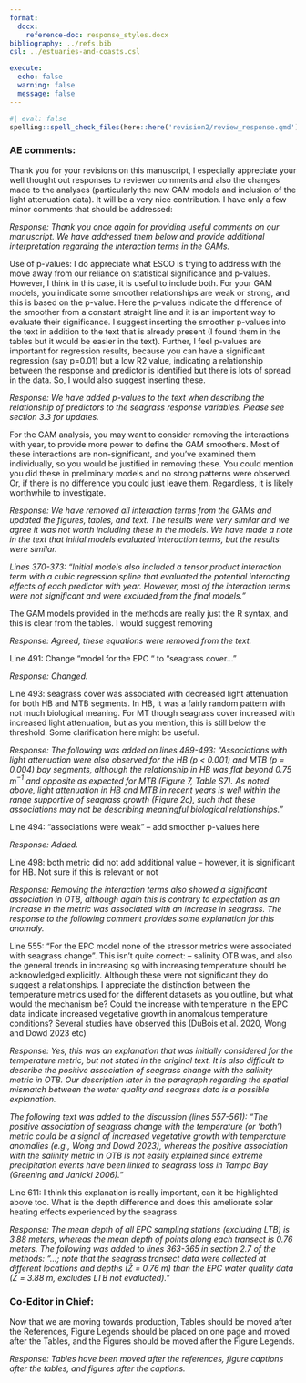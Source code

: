 ```yaml
---
format: 
  docx:
    reference-doc: response_styles.docx
bibliography: ../refs.bib
csl: ../estuaries-and-coasts.csl

execute: 
  echo: false
  warning: false
  message: false
---
```


```r
#| eval: false
spelling::spell_check_files(here::here('revision2/review_response.qmd'))
```

### AE comments:

Thank you for your revisions on this manuscript, I especially appreciate your well thought out responses to reviewer comments and also the changes made to the analyses (particularly the new GAM models and inclusion of the light attenuation data).  It will be a very nice contribution.  I have only a few minor comments that should be addressed:

*Response: Thank you once again for providing useful comments on our manuscript.  We have addressed them below and provide additional interpretation regarding the interaction terms in the GAMs.* 

Use of p-values:  I do appreciate what ESCO is trying to address with the move away from our reliance on statistical significance and p-values.  However, I think in this case, it is useful to include both.  For your GAM models, you indicate some smoother relationships are weak or strong, and this is based on the p-value.  Here the p-values indicate the difference of the smoother from a constant straight line and it is an important way to evaluate their significance.  I suggest inserting the smoother p-values into the text in addition to the text that is already present (I found them in the tables but it would be easier in the text).  Further, I feel p-values are important for regression results, because you can have a significant regression (say p=0.01) but a low R2 value, indicating a relationship between the response and predictor is identified but there is lots of spread in the data.  So, I would also suggest inserting these. 

*Response: We have added p-values to the text when describing the relationship of predictors to the seagrass response variables.  Please see section 3.3 for updates.* 

For the GAM analysis, you may want to consider removing the interactions with year, to provide more power to define the GAM smoothers.  Most of these interactions are non-significant, and you’ve examined them individually, so you would be justified in removing these. You could mention you did these in preliminary models and no strong patterns were observed.  Or, if there is no difference you could just leave them.  Regardless, it is likely worthwhile to investigate.

*Response: We have removed all interaction terms from the GAMs and updated the figures, tables, and text.  The results were very similar and we agree it was not worth including these in the models.  We have made a note in the text that initial models evaluated interaction terms, but the results were similar.* 

*Lines 370-373: "Initial models also included a tensor product interaction term with a cubic regression spline that evaluated the potential interacting effects of each predictor with year. However, most of the interaction terms were not significant and were excluded from the final models."*

The GAM models provided in the methods are really just the R syntax, and this is clear from the tables. I would suggest removing

*Response: Agreed, these equations were removed from the text.* 

Line 491: Change “model for the EPC “ to “seagrass cover…”

*Response: Changed.* 

Line 493: seagrass cover was associated with decreased light attenuation for both HB and MTB segments.  In HB, it was a fairly random pattern with not much biological meaning.  For MT though seagrass cover increased with increased light attenuation, but as you mention, this is still below the threshold.  Some clarification here might be useful.

*Response: The following was added on lines 489-493: "Associations with light attenuation were also observed for the HB (p < 0.001) and MTB (p = 0.004) bay segments, although the relationship in HB was flat beyond 0.75 m$^{-1}$ and opposite as expected for MTB (Figure 7, Table S7). As noted above, light attenuation in HB and MTB in recent years is well within the range supportive of seagrass growth (Figure 2c), such that these associations may not be describing meaningful biological relationships."* 

Line 494: “associations were weak” – add smoother p-values here

*Response: Added.* 

Line 498: both metric did not add additional value – however, it is significant for HB.  Not sure if this is relevant or not

*Response: Removing the interaction terms also showed a significant association in OTB, although again this is contrary to expectation as an increase in the metric was associated with an increase in seagrass.  The response to the following comment provides some explanation for this anomaly.* 

Line 555: “For the EPC model none of the stressor metrics were associated with seagrass change”.  This isn’t quite correct: – salinity OTB was, and also the general trends in increasing sg with increasing temperature should be acknowledged explicitly. Although these were not significant they do suggest a relationships.  I appreciate the distinction between the temperature metrics used for the different datasets as you outline, but what would the mechanism be?  Could the increase with temperature in the EPC data indicate increased vegetative growth in anomalous temperature conditions?  Several studies have observed this (DuBois et al. 2020, Wong and Dowd 2023 etc)

*Response: Yes, this was an explanation that was initially considered for the temperature metric, but not stated in the original text. It is also difficult to describe the positive association of seagrass change with the salinity metric in OTB.  Our description later in the paragraph regarding the spatial mismatch between the water quality and seagrass data is a possible explanation.*

*The following text was added to the discussion (lines 557-561): "The positive association of seagrass change with the temperature (or 'both') metric could be a signal of increased vegetative growth with temperature anomalies (e.g., Wong and Dowd 2023), whereas the positive association with the salinity metric in OTB is not easily explained since extreme precipitation events have been linked to seagrass loss in Tampa Bay (Greening and Janicki 2006)."* 

Line 611: I think this explanation is really important, can it be highlighted above too.  What is the depth difference and does this ameliorate solar heating effects experienced by the seagrass.

*Response: The mean depth of all EPC sampling stations (excluding LTB) is 3.88 meters, whereas the mean depth of points along each transect is 0.76 meters. The following was added to lines 363-365 in section 2.7 of the methods: "...; note that the seagrass transect data were collected at different locations and depths ($\bar{Z}$ = 0.76 m) than the EPC water quality data ($\bar{Z}$ = 3.88 m, excludes LTB not evaluated)."* 

### Co-Editor in Chief:

Now that we are moving towards production, Tables should be moved after the References, Figure Legends should be placed on one page and moved after the Tables, and the Figures should be moved after the Figure Legends.

*Response: Tables have been moved after the references, figure captions after the tables, and figures after the captions.* 

